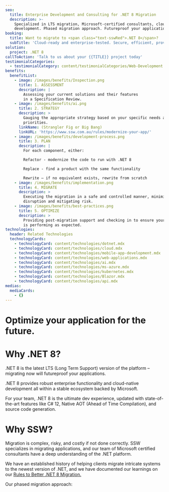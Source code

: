 ```yaml
---
seo:
  title: Enterprise Development and Consulting for .NET 8 Migration
  description: >-
    Specialized in LTS migration, Microsoft-certified consultants, cloud-native
    development. Phased migration approach. Futureproof your applications.
booking:
  title: Want to migrate to <span class="text-sswRed">.NET 8</span>?
  subTitle: 'Cloud-ready and enterprise-tested. Secure, efficient, proven.'
solution:
  project: .NET 8
callToAction: 'Talk to us about your {{TITLE}} project today'
testimonialCategories:
  - testimonialCategory: content/testimonialCategories/Web-Development.mdx
benefits:
  benefitList:
    - image: /images/benefits/Inspection.png
      title: 1. ASSESSMENT
      description: |
        Assessing your current solutions and their features
        in a Specification Review.
    - image: /images/benefits/ai.png
      title: 2. STRATEGY
      description: >
        Gauging the appropriate strategy based on your specific needs and
        priorities.
      linkName: (Strangler Fig or Big Bang)
      linkURL: 'https://www.ssw.com.au/rules/modernize-your-app/'
    - image: /images/benefits/development-process.png
      title: 3. PLAN
      description: |
        For each component, either:

        Refactor - modernize the code to run with .NET 8

        Replace - find a product with the same functionality

        Rewrite – if no equivalent exists, rewrite from scratch
    - image: /images/benefits/implementation.png
      title: 4. MIGRATE
      description: >
        Executing the migration in a safe and controlled manner, minimizing
        disruption and mitigating risk.
    - image: /images/benefits/best-practices.png
      title: 5. OPTIMIZE
      description: >
        Providing post-migration support and checking in to ensure your software
        is performing as expected.
technologies:
  header: Related Technologies
  technologyCards:
    - technologyCard: content/technologies/dotnet.mdx
    - technologyCard: content/technologies/cloud.mdx
    - technologyCard: content/technologies/mobile-app-development.mdx
    - technologyCard: content/technologies/web-applications.mdx
    - technologyCard: content/technologies/ai.mdx
    - technologyCard: content/technologies/ms-azure.mdx
    - technologyCard: content/technologies/kubernetes.mdx
    - technologyCard: content/technologies/Blazor.mdx
    - technologyCard: content/technologies/api.mdx
medias:
  mediaCards:
    - {}
---
```


# Optimize your application for the future.

<VideoEmbed url="https://www.youtube.com/watch?v=zorbI0iDFQk&t=2s" />

# Why .NET 8?

.NET 8 is the latest LTS (Long Term Support) version of the platform – migrating now will futureproof your applications.

.NET 8 provides robust enterprise functionality and cloud-native development all within a stable ecosystem backed by Microsoft.

For your team, .NET 8 is the ultimate dev experience, updated with state-of-the-art features like C# 12, Native AOT (Ahead of Time Compilation), and source code generation.

# Why SSW?

Migration is complex, risky, and costly if not done correctly. SSW specializes in migrating applications, and our team of Microsoft certified consultants have a deep understanding of the .NET platform.

We have an established history of helping clients migrate intricate systems to the newest version of .NET, and we have documented our learnings on our [Rules to Better .NET 8 Migration.](https://www.ssw.com.au/rules/rules-to-better-net8-migrations/)

Our phased migration approach:
